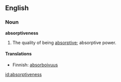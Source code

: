 ==English==

===Noun===
'''absorptiveness'''

#The quality of being [[absorptive]]; absorptive power.

====Translations====
*Finnish: [[absorboivuus]]

[[id:absorptiveness]]
